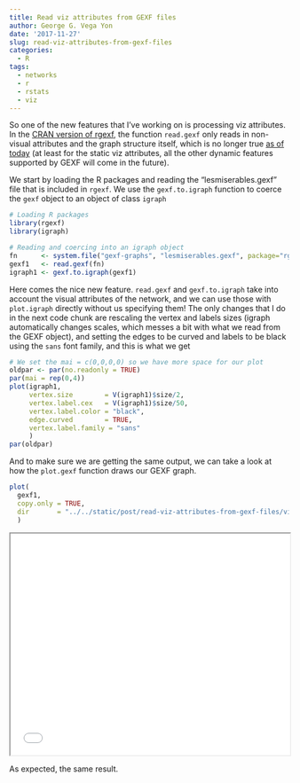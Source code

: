 ```yaml
---
title: Read viz attributes from GEXF files
author: George G. Vega Yon
date: '2017-11-27'
slug: read-viz-attributes-from-gexf-files
categories:
  - R
tags:
  - networks
  - r
  - rstats
  - viz
---
```


So one of the new features that I've working on is processing viz attributes. In the [CRAN version of rgexf](https://cran.r-project.org/package=rgexf), the function `read.gexf` only reads in non-visual attributes and the graph structure itself, which is no longer true [as of today](https://github.com/gvegayon/rgexf/commit/39d24409c7c641a1e62bdf518ff8ca46ea6172b5) (at least for the static viz attributes, all the other dynamic features supported by GEXF will come in the future).

We start by loading the R packages and reading the "lesmiserables.gexf" file that is included in `rgexf`. We use the `gexf.to.igraph` function to coerce the `gexf` object to an object of class `igraph`

```r
# Loading R packages
library(rgexf)
library(igraph)

# Reading and coercing into an igraph object
fn      <- system.file("gexf-graphs", "lesmiserables.gexf", package="rgexf")
gexf1   <- read.gexf(fn)
igraph1 <- gexf.to.igraph(gexf1)
```

Here comes the nice new feature. `read.gexf` and `gexf.to.igraph` take into account the visual attributes of the network, and we can use those with `plot.igraph` directly without us specifying them! The only changes that I do in the next code chunk are rescaling the vertex and labels sizes (igraph automatically changes scales, which messes a bit with what we read from the GEXF object), and setting the edges to be curved and labels to be black using the `sans` font family, and this is what we get

```r
# We set the mai = c(0,0,0,0) so we have more space for our plot
oldpar <- par(no.readonly = TRUE)
par(mai = rep(0,4))
plot(igraph1,
     vertex.size        = V(igraph1)$size/2,
     vertex.label.cex   = V(igraph1)$size/50,
     vertex.label.color = "black",
     edge.curved        = TRUE,
     vertex.label.family = "sans"
     )
par(oldpar)
```

And to make sure we are getting the same output, we can take a look at how the `plot.gexf` function draws our GEXF graph.

```r
plot(
  gexf1,
  copy.only = TRUE,
  dir       = "../../static/post/read-viz-attributes-from-gexf-files/viz"
  )
```

<iframe width ="100%" height="400" src="viz/index.html"></iframe>

As expected, the same result.




